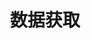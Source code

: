 ---
source-updated-at: 2025-05-16T04:52:11.000Z
translation-updated-at: 2025-05-21T21:04:37.414Z
title: 数据获取
description: 了解如何使用 Next.js 获取、缓存、重新验证和变更数据。
---
